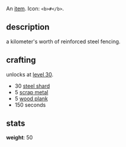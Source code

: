 An [[items|item]]. Icon: <code><nowiki>&lt;b>#</b></nowiki></code>.

== description ==

a kilometer's worth of reinforced steel fencing.

== crafting ==

unlocks at [[level 30]].

* 30 [[steel shard]]
* 5 [[scrap metal]]
* 5 [[wood plank]]
* 150 seconds

== stats ==

'''weight''': 50